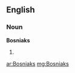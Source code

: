 ==English==

===Noun===
'''Bosniaks'''

# {{plural of|[[Bosniak]]}}

[[ar:Bosniaks]]
[[mg:Bosniaks]]